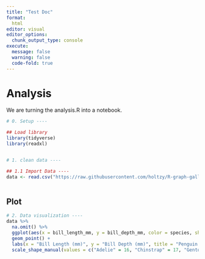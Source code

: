 ```yaml
---
title: "Test Doc"
format: 
  html
editor: visual
editor_options: 
  chunk_output_type: console
execute:
  message: false
  warning: false
  code-fold: true
---
```


# Analysis

We are turning the analysis.R into a notebook.

```r

# 0. Setup ----

## Load library
library(tidyverse)
library(readxl)


# 1. clean data ----

## 1.1 Import Data ----
data <- read.csv("https://raw.githubusercontent.com/holtzy/R-graph-gallery/master/DATA/data_2.csv")
 


```

## Plot

```r

# 2. Data visualization ----
data %>%
  na.omit() %>%
  ggplot(aes(x = bill_length_mm, y = bill_depth_mm, color = species, shape = species)) +
  geom_point() +
  labs(x = "Bill Length (mm)", y = "Bill Depth (mm)", title = "Penguin Bill Dimensions") +
  scale_shape_manual(values = c("Adelie" = 16, "Chinstrap" = 17, "Gentoo" = 18))
 
```
 